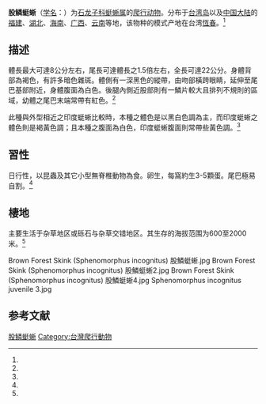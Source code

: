 {{noteTA
|1=zh-cn:爬行纲; zh-tw:爬蟲綱;
}}
{{Speciesbox
| name = 股鳞蜓蜥
| status = 
| status_system = 
| image = Brown Forest Skink (Sphenomorphus incognitus) 股鱗蜓蜥3.jpg
| genus = Sphenomorphus
| species = incognitus
| authority = (Thompson, 1912)<ref name='id4504'>{{cite web| url =http://www.bioinfo.cn/db05/BjdwSpecies.php?action=view&id=4504| title =股鳞蜓蜥| work =《中国动物物种编目数据库》| publisher =中国科学院微生物研究所| author =中国科学院动物研究所| accessdate =2009-04-11| deadurl =yes| archiveurl =https://web.archive.org/web/20160305100500/http://www.bioinfo.cn/db05/BjdwSpecies.php?action=view&id=4504| archivedate =2016-03-05}}</ref>
}}

'''股鳞蜓蜥'''（[[学名|学名]]：{{lang|la|''Sphenomorphus incognitus''}}）为[[石龙子科|石龙子科]][[蜓蜥属|蜓蜥属]]的[[爬行动物|爬行动物]]。分布于[[台湾岛|台湾岛]]以及[[中国大陆|中国大陆]]的[[福建|福建]]、[[湖北|湖北]]、[[海南|海南]]、[[广西|广西]]、[[云南|云南]]等地，该物种的模式产地在台湾[[恆春鎮|恆春]]。<ref name='id4504'/>

==描述==
體長最大可達8公分左右，尾長可達體長之1.5倍左右，全長可達22公分。身體背部為褐色，有許多暗色雜斑。體側有一深黑色的縱帶，由吻部橫跨眼睛，延伸至尾巴基部附近，身體腹面為白色。後腿內側近股部則有一鱗片較大且排列不規則的區域，幼體之尾巴末端常帶有紅色。<ref name="taieol-72477"/>

此種與外型相近之印度蜓蜥比較時，本種之體色是以黑白色調為主，而印度蜓蜥之體色則是褐黃色調；且本種之腹面為白色，印度蜓蜥腹面則常帶些黃色調。<ref name="baike-baidu-E882"/>

==習性==
日行性，以昆蟲及其它小型無脊椎動物為食。卵生，每窩約生3-5顆蛋。尾巴極易自割。<ref name="baike-baidu-E882"/>

==棲地==
主要生活于杂草地区或砾石与杂草交错地区。其生存的海拔范围为600至2000米。<ref name='id4504'/>

<gallery>
Brown Forest Skink (Sphenomorphus incognitus) 股鱗蜓蜥.jpg
Brown Forest Skink (Sphenomorphus incognitus) 股鱗蜓蜥2.jpg
Brown Forest Skink (Sphenomorphus incognitus) 股鱗蜓蜥4.jpg
Sphenomorphus incognitus juvenile 3.jpg
</gallery>

== 参考文献 ==
{{reflist|refs=
<ref name="taieol-72477">{{cite web | url=http://taieol.tw/pages/72477 | title=Sphenomorphus incognitus Thompson, 1912 | publisher=[[臺灣生命大百科|臺灣生命大百科]] | date=2013-11-06 | accessdate=2019-02-01 | author1=王緒昂 }}</ref>
<ref name="baike-baidu-E882">{{cite web | url=https://baike.baidu.com/item/%E8%82%A1%E9%B3%9E%E8%9C%93%E8%9C%A5 | title=股鳞蜓蜥 | publisher=[[百度百科|百度百科]] | accessdate=2019-02-01 }}</ref>
}}
{{Wikispecies|Sphenomorphus incognitus}}
{{Taxonbar}}

[[Category:蜓蜥属|股鳞蜓蜥]]
[[Category:台灣爬行動物|Category:台灣爬行動物]]